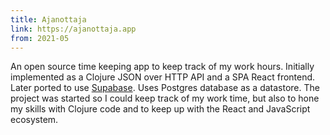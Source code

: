 ```yaml
---
title: Ajanottaja
link: https://ajanottaja.app
from: 2021-05
---
```


An open source time keeping app to keep track of my work hours.
Initially implemented as a Clojure JSON over HTTP API and a SPA React frontend.
Later ported to use [Supabase](https://supabase.com).
Uses Postgres database as a datastore.
The project was started so I could keep track of my work time, but also to hone my skills with Clojure code and to keep up with the React and JavaScript ecosystem.
